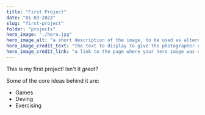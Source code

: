 ```yaml
---
title: "First Project"
date: "01-03-2023"
slug: "first-project"
folder: "projects"
hero_image: "./hero.jpg"
hero_image_alt: "a short description of the image, to be used as alternative text for screen readers or in case the image doesn’t load correctly"
hero_image_credit_text: "the text to display to give the photographer credit for the hero image"
hero_image_credit_link: "a link to the page where your hero image was downloaded from"
---
```


This is my first project! Isn't it *great*?

Some of the core ideas behind it are:

* Games
* Deving
* Exercising